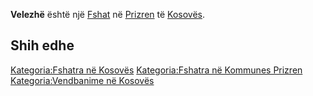 {{Fshat në Kosovës
 | Emri                = Velezhë
| sqi_N_name = Velezhë
| sqi_N_FULL_NAME_RO = Velezhë
| sqi_N_FULL_NAME_ND_RO = Velezhe
| sqi_N_SORT_NAME_RG = VELEZHE
| sqi_N_FULL_NAME_RG = Velezhë
| sqi_N_FULL_NAME_ND_RG = Velezhe
| sqi_V_name = Velezh
| sqi_V_FULL_NAME_RO = Velezh Velezha
| sqi_V_FULL_NAME_ND_RO = Velezh Velezha
| sqi_V_SORT_NAME_RG = VELEZH VELEZHA
| sqi_V_FULL_NAME_RG = Velezh Velezha
| sqi_V_FULL_NAME_ND_RG = Velezh Velezha
| srp_N_name = Veleža
| srp_N_FULL_NAME_RO = Veleža
| srp_N_FULL_NAME_ND_RO = Veleza
| srp_N_SORT_NAME_RG = VELEZA
| srp_N_FULL_NAME_RG = Veleža
| srp_N_FULL_NAME_ND_RG = Veleza
| srp_NS_name = Вележа
| srp_NS_FULL_NAME_RO = Вележа
| srp_NS_FULL_NAME_ND_RO = Вележа
| srp_NS_SORT_NAME_RG = ВЕЛЕЖА
| srp_NS_FULL_NAME_RG = Вележа
| srp_NS_FULL_NAME_ND_RG = Вележа

 | Emri (Rasa dhanore) = 
 | Figura              = 
 | Shteti              = Kosovo
 | Komuna              = Prizren
 | Kodi postar         = 
 | Sipërfaqja          = 

 | Popullsia           = 

 | Regj. i popullsisë  = 
 | Dend. e popullsisë  = 
 | Faqja zyrtare       = 
 <!--- Koordinatat ----> 
 | Gjerësia            = 42.280833
 | Gjatësia            = 20.737778
 | Lartësia            = 
}}
'''Velezhë''' është një [[Fshat]] në [[Prizren]] të [[Kosovës]].

<!-- == Gjeografia == -->
<!-- == Historia == -->
<!-- == Demografia == -->
== Shih edhe ==
{{Komuna Prizren}}
{{Kosovo-Administrata-Cung}}

[[Kategoria:Fshatra në Kosovës]]
[[Kategoria:Fshatra në Kommunes Prizren]]
[[Kategoria:Vendbanime në Kosovës]]